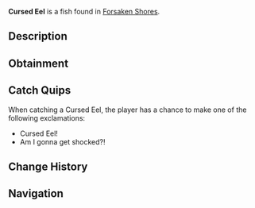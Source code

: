 {{FishInfobox
|image          = Cursed Eel.png
|rarity         = Rare
|sea            = First Sea
|location       = [[Forsaken Shores]]
|sublocation    = 
|sources        = Fishing Rod
|radar_location = 
|prog_speed     = -50
|xp             = 250
|weather        = Rain
|time           = Night
|season         = Summer
|bait           = Coal
|base_weight    = 25
|base_value     = 700
|weight_range   = 17
|base_chance    = 25
|base_resil     = 15
}}
'''Cursed Eel''' is a {{Rarity|Rare}} fish found in [[Forsaken Shores]].

== Description ==
{{Description|Cursed Eels linger in darker waters, giving off an eerie glow. They’re a spooky find for night anglers.|Bestiary Entry}}

== Obtainment ==
{{Description|Found in darker waters in the oceanside.|Bestiary Hint}}
{{Fish Availability|
Forsaken Shores/Surrounding Ocean
|top_rods      = 
Leviathan's Fang Rod\150605.99\161903.42;
Free Spirit Rod\133929.17\135958.69;
Trident Rod\127383.66\129314;
Flimsy Rod\123356.53\161325.9;
Great Rod of Oscar\112886.97\104318.76;
Training Rod\106042.06\126158.05;
Krampus's Rod\112776.09\133321.9;
Magma Rod\109884.4\129903.39;
Buddy Bond Rod\74576.1\99723.86;
No-Life Rod\109894.98\110583.49;
Ethereal Prism Rod\109790.37\105292.42;
Astralhook Rod\109582.03\114359.25;
Seraphic Rod\108509.98\106447.43;
Rod Of The Forgotten Fang\99971.78\100037.22;
Challenger's Rod\99676.36\102519.24;
Rod Of The Depths\88634.53\87904.1;
Zeus Rod\88067.58\89442.11;
Verdant Shear Rod\86821.04\89034.63;
Rod Of The Exalted One\86580.87\85359.21;
Blazebringer Rod\84343.31\85659.72;
Depthseeker Rod\81780.41\84145.88;
Avalanche Rod\72765.61\74971.55;
Volcanic Rod\68748.01\69821.01;
Steady Rod\25852.74\24991.62
|recommended   = Trident Rod
}}

== Catch Quips ==
When catching a Cursed Eel, the player has a chance to make one of the following exclamations:
* Cursed Eel!
* Am I gonna get shocked?!

== Change History ==
{{Change History|{{subst:Current Version}}}}

== Navigation ==
{{Fish Navbox|Forsaken Shores}}